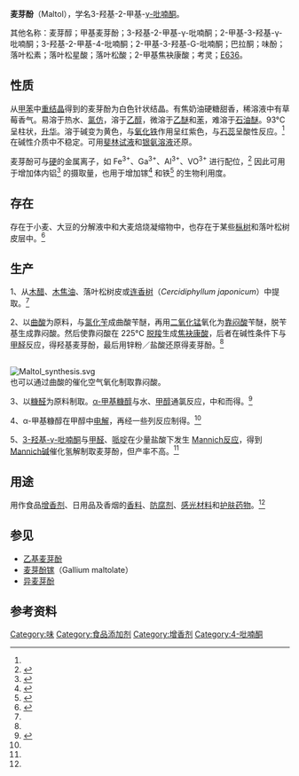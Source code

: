 {{Chembox
|   NameEn = Maltol
|   ImageFile = Maltol.svg
| ImageSize = 120px
|   ImageName = 麦芽酚的化学结构
|   IUPACName = 3-hydroxy-2-methyl-4H-pyran-4-one
| Section1 = {{Chembox Identifiers
| CASNo = 118-71-8
| CASNo_Ref = {{cascite|correct|CAS}}
|    SMILES  =  O=C1C=COC(C)=C1O
  |    UNII_Ref  = {{fdacite|correct|FDA}}|  UNII  =  3A9RD92BS4
|   ChEMBL_Ref  = {{ebicite|correct|EBI}}|  ChEMBL  =  31422
|  PubChem  =  8369
|   ChemSpiderID_Ref  = {{chemspidercite|correct|chemspider}}|  ChemSpiderID  =  8066
|   InChI  =  1/C6H6O3/c1-4-6(8)5(7)2-3-9-4/h2-3,8H,1H3
|   InChIKey  =  XPCTZQVDEJYUGT-UHFFFAOYAH
|   StdInChI_Ref  = {{stdinchicite|correct|chemspider}}|  StdInChI  =  1S/C6H6O3/c1-4-6(8)5(7)2-3-9-4/h2-3,8H,1H3
|   StdInChIKey_Ref  = {{stdinchicite|correct|chemspider}}|  StdInChIKey  =  XPCTZQVDEJYUGT-UHFFFAOYSA-N
  
}}
| Section2 = {{Chembox Properties
|   Formula = C<sub>6</sub>H<sub>6</sub>O<sub>3</sub>
|   MolarMass = 126.11 
|   Appearance = 白色结晶
|   Density = 1.348 g/cm<sup>3</sup>
|   MeltingPt = 161～162 °C (93°C升华)
|   BoilingPt =
|   Solubility = 易溶于热水
  }}
| Section3 = {{Chembox Hazards
|   EUHazardSymbol = {{Chembox EUHazardSymbol|Xn}}
|   RPhrases = {{R22}}
|   SPhrases = {{S24/25}}
|   LD50 = 550 mg/kg (小鼠经口)
  }}
}}

'''麦芽酚'''（Maltol），学名3-羟基-2-甲基-[[γ-吡喃酮|γ-吡喃酮]]。

其他名称：麦芽醇；甲基麦芽酚；3-羟基-2-甲基-γ-吡喃酮；2-甲基-3-羟基-γ-吡喃酮；3-羟基-2-甲基-4-吡喃酮；2-甲基-3-羟基-G-吡喃酮；巴拉酮；味酚；落叶松素；落叶松星酸；落叶松酸；2-甲基焦袂康酸；考灵；[[E编码|E636]]。

==性质==
从[[甲苯|甲苯]]中[[重结晶|重结晶]]得到的麦芽酚为白色针状结晶。有焦奶油硬糖甜香，稀溶液中有草莓香气。易溶于热水、[[氯仿|氯仿]]，溶于[[乙醇|乙醇]]，微溶于[[乙醚|乙醚]]和[[苯|苯]]，难溶于[[石油醚|石油醚]]。93°C 呈柱状，[[升华|升华]]。溶于碱变为黄色，与[[氧化铁|氧化铁]]作用呈红紫色，与[[石蕊|石蕊]]呈酸性反应。<ref name="chemyq" /> 在碱性介质中不稳定。可用[[斐林试液|斐林试液]]和[[银氨溶液|银氨溶液]]还原。

麦芽酚可与[[软硬酸碱理论|硬]]的金属离子，如 Fe<sup>3+</sup>、Ga<sup>3+</sup>、Al<sup>3+</sup>、VO<sup>3+</sup> 进行配位，<ref>{{cite journal en| author = B. D. Liboiron, K. H. Thompson, G. R. Hanson, E. Lam, N. Aebischer, C. Orvig  | title = New Insights into the Interactions of Serum Proteins with Bis(maltolato)oxovanadium(IV): Transport and Biotransformation of Insulin-Enhancing Vanadium Pharmaceuticals | journal = [[J._Am._Chem._Soc.|J. Am. Chem. Soc.]] | year = 2005 | volume = 127 | pages = 5104–5115 | doi = 10.1021/ja043944n}}</ref> 因此可用于增加体内铝<ref>{{cite journal en| author = N. Kaneko, H. Yasui, J. Takada, K. Suzuki, H. Sakurai | title = Orally administrated aluminum-maltolate complex enhances oxidative stress in the organs of mice | url = https://archive.org/details/sim_journal-of-inorganic-biochemistry_2004-12_98_12/page/2022 | journal = J. Inorg. Biochem.| year = 2004 | volume = 98 | pages = 2022–2031| doi = 10.1016/j.jinorgbio.2004.09.008}}</ref> 的摄取量，也用于增加镓<ref>{{cite journal en| author = L. R. Bernstein, T. Tanner, C. Godfrey, B. Noll | title = Chemistry and pharmacokinetics of gallium maltolate, a compound with high oral gallium bioavailability | journal = Metal Based Drugs | year = 2000 | volume = 7 | pages = 33–48 | doi = 10.1155/MBD.2000.33}}</ref> 和铁<ref>{{cite journal en|author=D.M. Reffitt, T.J. Burden, P.T. Seed, J. Wood J, R.P. Thompson, J.J. Powell| title = Assessment of [[iron|iron]] absorption from ferric trimaltol | journal = Ann. Clin. Biochem. | year = 2000 | volume = 37 | pages = 457–66| doi = 10.1258/0004563001899645 }}</ref> 的生物利用度。

==存在==
存在于小麦、大豆的分解液中和大麦焙烧凝缩物中，也存在于某些[[枞树|枞树]]和落叶松树皮层中。<ref name="chemyq">{{cite web|title=麦芽酚；甲基麦芽酚；2-甲基-3-羟基-γ-吡喃酮；麦芽醇；3-羟基-2-甲基-4-吡喃酮；2-甲基-3-羟基-G-吡喃酮；落叶松素；落叶松酸；落叶松星酸；2-甲基焦袂康酸；味酚；巴拉酮；考灵；3-羟基-2-甲基-γ-吡喃酮|url=http://www.chemyq.com/xz/xz12/112020gvacu.htm|publisher=化工引擎|accessdate=2009-09-06}}</ref>

==生产==
1、从[[木醋|木醋]]、[[木焦油|木焦油]]、落叶松树皮或[[连香树|连香树]]（''Cercidiphyllum japonicum''）中提取。<ref name="chemyq" />

2、以[[曲酸|曲酸]]为原料，与[[氯化苄|氯化苄]]成曲酸苄醚，再用[[二氧化锰|二氧化锰]]氧化为[[靠闷酸|靠闷酸]]苄醚，脱苄基生成靠闷酸。然后使靠闷酸在 225°C [[脱羧|脱羧]]生成[[焦袂康酸|焦袂康酸]]，后者在碱性条件下与[[甲醛|甲醛]]反应，得羟基麦芽酚，最后用锌粉／盐酸还原得麦芽酚。<ref name="chemyq" />

<br />
[[File:Maltol_synthesis.svg|center]]
<br />

也可以通过曲酸的催化空气氧化制取靠闷酸。

3、以[[糠醛|糠醛]]为原料制取。[[α-甲基糠醇|α-甲基糠醇]]与水、[[甲醇|甲醇]]通氯反应，中和而得。<ref name="chemyq2">{{cite web|url=http://www.hellochem.com/xz/xz5/45941lpqcu.htm|title=麦芽酚|publisher=化工引擎|accessdate=2009-09-06}}</ref>

4、α-甲基糠醇在甲醇中[[电解|电解]]，再经一些列反应制得。<ref name="chemyq2" />

5、[[3-羟基-γ-吡喃酮|3-羟基-γ-吡喃酮]]与[[甲醛|甲醛]]、[[哌啶|哌啶]]在少量盐酸下发生 [[Mannich反应|Mannich反应]]，得到 [[Mannich碱|Mannich碱]]催化氢解制取麦芽酚，但产率不高。<ref name="chemyq2" />

==用途==
用作食品[[增香剂|增香剂]]、日用品及香烟的[[香料|香料]]、[[防腐剂|防腐剂]]、[[感光材料|感光材料]]和[[护肤药物|护肤药物]]。<ref name="chemyq" />

==参见==
* [[乙基麦芽酚|乙基麦芽酚]]
* [[麦芽酚镓|麦芽酚镓]]（Gallium maltolate）
* [[异麦芽酚|异麦芽酚]]

==参考资料==
{{reflist}}

[[Category:味|Category:味]]
[[Category:食品添加剂|Category:食品添加剂]]
[[Category:增香剂|Category:增香剂]]
[[Category:4-吡喃酮|Category:4-吡喃酮]]